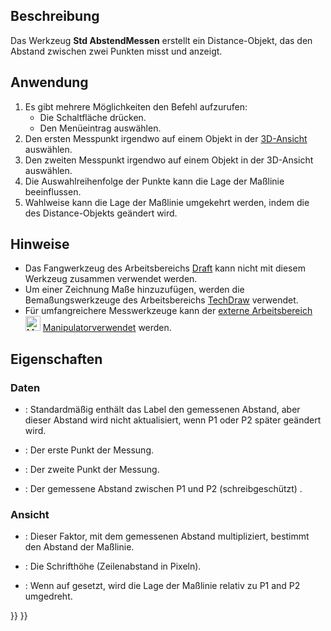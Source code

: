 <languages/>

{{Docnav/de
|
|
|[[Std_Base/de|Std Base]]
|
|
|IconC=Freecad.svg
}}

{{VeryImportantMessage|Dieser Befehl ist veraltet und wird in {{VersionPlus/de|1.0}} nicht mehr zur Verfügung stehen.<br>Stattdessen kann [[Image:Std_Measure.svg|24px]] [[Std_Measure/de|Std Messen]] verwendet werden.}}

{{GuiCommand/de
|Name=Std MeasureDistance
|Name/de=Std AbstandMessen
|MenuLocation=Werkzeuge → Abstand messen
|Workbenches=Alle
|SeeAlso=[[Std_Measure/de|Std Messen]], [[Draft_Dimension/de|Draft Maß]]
}}

<span id="Description"></span>
==Beschreibung==

Das Werkzeug '''Std AbstendMessen''' erstellt ein Distance-Objekt, das den Abstand zwischen zwei Punkten misst und anzeigt.

<span id="Usage"></span>
==Anwendung==

# Es gibt mehrere Möglichkeiten den Befehl aufzurufen:
#* Die Schaltfläche {{Button|[[Image:Std_MeasureDistance.svg|16px]] [[Std_MeasureDistance/de|Std Abstand messen]]}} drücken.
#* Den Menüeintrag {{MenuCommand|Werkzeuge → [[Image:Std_MeasureDistance.svg|16px]] Abstand messen}} auswählen.
# Den ersten Messpunkt irgendwo auf einem Objekt in der [[3D_View/de|3D-Ansicht]] auswählen.
# Den zweiten Messpunkt irgendwo auf einem Objekt in der 3D-Ansicht auswählen.
# Die Auswahlreihenfolge der Punkte kann die Lage der Maßlinie beeinflussen.
# Wahlweise kann die Lage der Maßlinie umgekehrt werden, indem die {{PropertyView/de|Mirror}} des Distance-Objekts geändert wird.

<span id="Notes"></span>
==Hinweise==

* Das Fangwerkzeug des Arbeitsbereichs [[Draft_Workbench/de|Draft]] kann nicht mit diesem Werkzeug zusammen verwendet werden.
* Um einer Zeichnung Maße hinzuzufügen, werden die Bemaßungswerkzeuge des Arbeitsbereichs [[TechDraw_Workbench/de|TechDraw]] verwendet.
* Für umfangreichere Messwerkzeuge kann der [[External_workbenches/de|externe Arbeitsbereich]] [[Image:Manipulator_workbench_icon.svg|24px|link=Manipulator_Workbench/de]] [[Manipulator_Workbench/de|Manipulator]]verwendet werden.

<span id="Properties"></span>
==Eigenschaften==

<span id="Data"></span>
===Daten===

{{TitleProperty|Basis}}

* {{PropertyData/de|Label}}: Standardmäßig enthält das Label den gemessenen Abstand, aber dieser Abstand wird nicht aktualisiert, wenn P1 oder P2 später geändert wird.

{{TitleProperty|Measurement}}

* {{PropertyData/de|P1}}: Der erste Punkt der Messung.
* {{PropertyData/de|P2}}: Der zweite Punkt der Messung.
* {{PropertyData/de|Distance}}: Der gemessene Abstand zwischen P1 und P2 (schreibgeschützt) .

<span id="View"></span>
===Ansicht===

{{TitleProperty|Basis}}

* {{PropertyView/de|Dist Factor}}: Dieser Faktor, mit dem gemessenen Abstand multipliziert, bestimmt den Abstand der Maßlinie.
* {{PropertyView/de|Font Size}}: Die Schrifthöhe (Zeilenabstand in Pixeln).
* {{PropertyView/de|Mirror}}: Wenn auf {{TRUE}} gesetzt, wird die Lage der Maßlinie relativ zu P1 and P2 umgedreht.


{{Docnav/de
|
|
|[[Std_Base/de|Std Base]]
|
|
|IconC=Freecad.svg
}}

{{Std_Base_navi{{#translation:}}}}
{{Userdocnavi{{#translation:}}}}